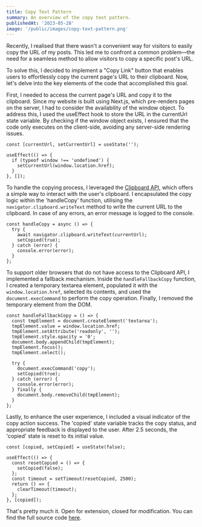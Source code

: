 ```yaml
---
title: Copy Text Pattern
summary: An overview of the copy text pattern.
publishedAt: '2023-05-28'
image: '/public/images/copy-text-pattern.png'
---
```


Recently, I realised that there wasn't a convenient way for visitors to easily copy the URL of my posts. This led me to confront a common problem—the need for a seamless method to allow visitors to copy a specific post's URL.

To solve this, I decided to implement a "Copy Link" button that enables users to effortlessly copy the current page's URL to their clipboard. Now, let's delve into the key elements of the code that accomplished this goal.

First, I needed to access the current page's URL and copy it to the clipboard. Since my website is built using Next.js, which pre-renders pages on the server, I had to consider the availability of the window object. To address this, I used the useEffect hook to store the URL in the currentUrl state variable. By checking if the window object exists, I ensured that the code only executes on the client-side, avoiding any server-side rendering issues.

```tsx
const [currentUrl, setCurrentUrl] = useState('');

useEffect(() => {
  if (typeof window !== 'undefined') {
    setCurrentUrl(window.location.href);
  }
}, []);
```

To handle the copying process, I leveraged the [Clipboard API](https://developer.mozilla.org/en-US/docs/Web/API/Clipboard_API), which offers a simple way to interact with the user's clipboard. I encapsulated the copy logic within the 'handleCopy' function, utilising the `navigator.clipboard.writeText` method to write the current URL to the clipboard. In case of any errors, an error message is logged to the console.

```tsx
const handleCopy = async () => {
  try {
    await navigator.clipboard.writeText(currentUrl);
    setCopied(true);
  } catch (error) {
    console.error(error);
  }
};
```

To support older browsers that do not have access to the Clipboard API, I implemented a fallback mechanism. Inside the `handleFallbackCopy` function, I created a temporary textarea element, populated it with the `window.location.href`, selected its contents, and used the `document.execCommand` to perform the copy operation. Finally, I removed the temporary element from the DOM.

```tsx
const handleFallbackCopy = () => {
  const tmpElement = document.createElement('textarea');
  tmpElement.value = window.location.href;
  tmpElement.setAttribute('readonly', '');
  tmpElement.style.opacity = '0';
  document.body.appendChild(tmpElement);
  tmpElement.focus();
  tmpElement.select();

  try {
    document.execCommand('copy');
    setCopied(true);
  } catch (error) {
    console.error(error);
  } finally {
    document.body.removeChild(tmpElement);
  }
};
```

Lastly, to enhance the user experience, I included a visual indicator of the copy action success. The 'copied' state variable tracks the copy status, and appropriate feedback is displayed to the user. After 2.5 seconds, the 'copied' state is reset to its initial value.

```tsx
const [copied, setCopied] = useState(false);

useEffect(() => {
  const resetCopied = () => {
    setCopied(false);
  };
  const timeout = setTimeout(resetCopied, 2500);
  return () => {
    clearTimeout(timeout);
  };
}, [copied]);
```

That's pretty much it. Open for extension, closed for modification. You can find the full source code [here](https://github.com/kelvinampofo/kelvinamp.me/blob/main/src/components/CopyLinkButton.tsx).
